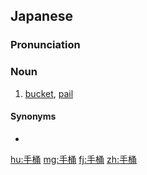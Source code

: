 ==Japanese==
{{ja-kanjitab|て|おけ|yomi=kun}}

===Pronunciation===
{{ja-pron|ておけ|y=kun}}

===Noun===
{{ja-noun|ておけ}}

# [[bucket]], [[pail]] {{gloss|container}}

====Synonyms====
* {{ja-l|バケツ}}

[[hu:手桶]]
[[mg:手桶]]
[[fj:手桶]]
[[zh:手桶]]